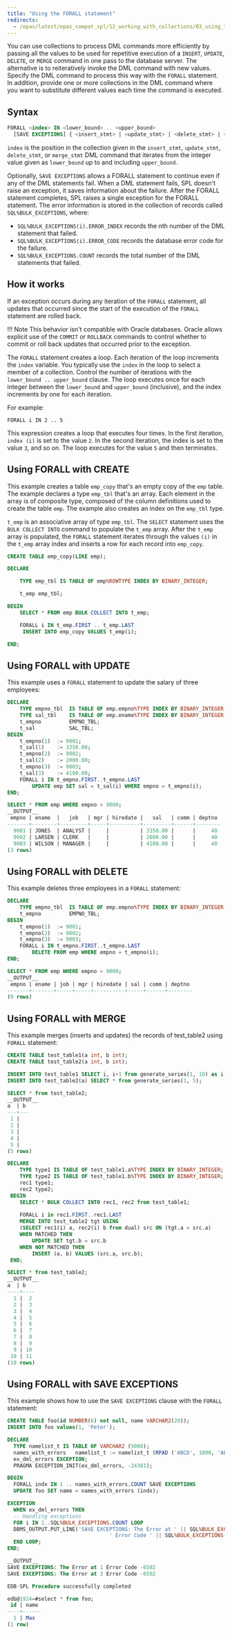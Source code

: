 ```yaml
---
title: "Using the FORALL statement"
redirects:
  - /epas/latest/epas_compat_spl/12_working_with_collections/03_using_the_forall_statement/ #generated for docs/epas/reorg-role-use-case-mode
---
```


<div id="using_the_forall_statement" class="registered_link"></div>

You can use collections to process DML commands more efficiently by passing all the values to be used for repetitive execution of a `INSERT`, `UPDATE`, `DELETE`, or `MERGE`  command in one pass to the database server. The alternative is to reiteratively invoke the DML command with new values. Specify the DML command to process this way with the `FORALL` statement. In addition, provide one or more collections in the DML command where you want to substitute different values each time the command is executed.

## Syntax 

```sql
FORALL <index> IN <lower_bound> .. <upper_bound>
  [SAVE EXCEPTIONS] { <insert_stmt> | <update_stmt> | <delete_stmt> | <merge_stmt> };
```

`index` is the position in the collection given in the `insert_stmt`, `update_stmt`, `delete_stmt`, or `merge_stmt` DML command that iterates from the integer value given as `lower_bound` up to and including `upper_bound.` 

Optionally, `SAVE EXCEPTIONS` allows a FORALL statement to continue even if any of the DML statements fail. When a DML statement fails, SPL doesn't raise an exception, it saves information about the failure. After the FORALL statement completes, SPL raises a single exception for the FORALL statement. The error information is stored in the collection of records called `SQL%BULK_EXCEPTIONS`, where:

  - `SQL%BULK_EXCEPTIONS(i).ERROR_INDEX` records the nth number of the DML statement that failed.
  - `SQL%BULK_EXCEPTIONS(i).ERROR_CODE` records the database error code for the failure.
  - `SQL%BULK_EXCEPTIONS.COUNT` records the total number of the DML statements that failed.


## How it works

If an exception occurs during any iteration of the `FORALL` statement, all updates that occurred since the start of the execution of the `FORALL` statement are rolled back. 

!!! Note 
    This behavior isn't compatible with Oracle databases. Oracle allows explicit use of the `COMMIT` or `ROLLBACK` commands to control whether to commit or roll back updates that occurred prior to the exception.

The `FORALL` statement creates a loop. Each iteration of the loop increments the `index` variable. You typically use the `index` in the loop to select a member of a collection. Control the number of iterations with the `lower_bound .. upper_bound` clause. The loop executes once for each integer between the `lower_bound` and `upper_bound` (inclusive), and the index increments by one for each iteration. 

For example:

`FORALL i IN 2 .. 5`

This expression creates a loop that executes four times. In the first iteration, `index (i)` is set to the value `2`. In the second iteration, the index is set to the value `3`, and so on. The loop executes for the value `5` and then terminates.

## Using FORALL with CREATE

This example creates a table `emp_copy` that's an empty copy of the `emp` table. The example declares a type `emp_tbl` that's an array. Each element in the array is of composite type, composed of the column definitions used to create the table `emp`. The example also creates an index on the `emp_tbl` type.

`t_emp` is an associative array of type `emp_tbl`. The `SELECT` statement uses the `BULK COLLECT INTO` command to populate the `t_emp` array. After the `t_emp` array is populated, the `FORALL` statement iterates through the values `(i)` in the `t_emp` array index and inserts a row for each record into `emp_copy`.

```sql
CREATE TABLE emp_copy(LIKE emp);

DECLARE

    TYPE emp_tbl IS TABLE OF emp%ROWTYPE INDEX BY BINARY_INTEGER;

    t_emp emp_tbl;

BEGIN
    SELECT * FROM emp BULK COLLECT INTO t_emp;

    FORALL i IN t_emp.FIRST .. t_emp.LAST
     INSERT INTO emp_copy VALUES t_emp(i);

END;
```

## Using FORALL with UPDATE

This example uses a `FORALL` statement to update the salary of three employees:

```sql
DECLARE
    TYPE empno_tbl  IS TABLE OF emp.empno%TYPE INDEX BY BINARY_INTEGER;
    TYPE sal_tbl    IS TABLE OF emp.ename%TYPE INDEX BY BINARY_INTEGER;
    t_empno         EMPNO_TBL;
    t_sal           SAL_TBL;
BEGIN
    t_empno(1)  := 9001;
    t_sal(1)    := 3350.00;
    t_empno(2)  := 9002;
    t_sal(2)    := 2000.00;
    t_empno(3)  := 9003;
    t_sal(3)    := 4100.00;
    FORALL i IN t_empno.FIRST..t_empno.LAST
        UPDATE emp SET sal = t_sal(i) WHERE empno = t_empno(i);
END;

SELECT * FROM emp WHERE empno > 9000;
__OUTPUT__
 empno | ename  |   job   | mgr | hiredate |   sal   | comm | deptno
-------+--------+---------+-----+----------+---------+------+--------
  9001 | JONES  | ANALYST |     |          | 3350.00 |      |     40
  9002 | LARSEN | CLERK   |     |          | 2000.00 |      |     40
  9003 | WILSON | MANAGER |     |          | 4100.00 |      |     40
(3 rows)
```

## Using FORALL with DELETE

This example deletes three employees in a `FORALL` statement:

```sql
DECLARE
    TYPE empno_tbl  IS TABLE OF emp.empno%TYPE INDEX BY BINARY_INTEGER;
    t_empno         EMPNO_TBL;
BEGIN
    t_empno(1)  := 9001;
    t_empno(2)  := 9002;
    t_empno(3)  := 9003;
    FORALL i IN t_empno.FIRST..t_empno.LAST
        DELETE FROM emp WHERE empno = t_empno(i);
END;

SELECT * FROM emp WHERE empno > 9000;
__OUTPUT__
 empno | ename | job | mgr | hiredate | sal | comm | deptno
-------+-------+-----+-----+----------+-----+------+--------
(0 rows)
```

## Using FORALL with MERGE

This example merges (inserts and updates) the records of test_table2 using `FORALL` statement:

```sql
CREATE TABLE test_table1(a int, b int);
CREATE TABLE test_table2(a int, b int);

INSERT INTO test_table1 SELECT i, i+1 from generate_series(1, 10) as i;
INSERT INTO test_table2(a) SELECT * from generate_series(1, 5);

SELECT * from test_table2;
__OUTPUT__
a  | b 
---+---
 1 |  
 2 |  
 3 |  
 4 |  
 5 |  
(5 rows)
```

```sql
DECLARE
 	TYPE type1 IS TABLE OF test_table1.a%TYPE INDEX BY BINARY_INTEGER;
 	TYPE type2 IS TABLE OF test_table1.b%TYPE INDEX BY BINARY_INTEGER;
 	rec1 type1;
 	rec2 type2;
 BEGIN
 	SELECT * BULK COLLECT INTO rec1, rec2 from test_table1;
 
 	FORALL i in rec1.FIRST..rec1.LAST
 	MERGE INTO test_table2 tgt USING
 	(SELECT rec1(i) a, rec2(i) b from dual) src ON (tgt.a = src.a)
 	WHEN MATCHED THEN
   		UPDATE SET tgt.b = src.b
 	WHEN NOT MATCHED THEN
   		INSERT (a, b) VALUES (src.a, src.b);
 END;

SELECT * from test_table2;
__OUTPUT__
a  | b  
----+----
  1 |  2
  2 |  3
  3 |  4
  4 |  5
  5 |  6
  6 |  7
  7 |  8
  8 |  9
  9 | 10
 10 | 11
(10 rows)
```

## Using FORALL with SAVE EXCEPTIONS

This example shows how to use the `SAVE EXCEPTIONS` clause with the `FORALL` statement:

```sql
CREATE TABLE foo(id NUMBER(6) not null, name VARCHAR2(20));
INSERT INTO foo values(1, 'Peter');
```

```sql
DECLARE  
  TYPE namelist_t IS TABLE OF VARCHAR2 (5000);  
  names_with_errors   namelist_t := namelist_t (RPAD ('ABCD', 1000, 'ABC'),'George',RPAD ('ABCD', 3000, 'ABC'),'Max');  
  ex_dml_errors EXCEPTION;
  PRAGMA EXCEPTION_INIT(ex_dml_errors, -24381);

BEGIN  
  FORALL indx IN 1 .. names_with_errors.COUNT SAVE EXCEPTIONS  
  UPDATE foo SET name = names_with_errors (indx);  

EXCEPTION
  WHEN ex_dml_errors THEN
  -- Handling exceptions
  FOR i IN 1..SQL%BULK_EXCEPTIONS.COUNT LOOP
  DBMS_OUTPUT.PUT_LINE('SAVE EXCEPTIONS: The Error at ' || SQL%BULK_EXCEPTIONS(i).ERROR_INDEX ||
                                 ' Error Code ' || SQL%BULK_EXCEPTIONS(i).ERROR_CODE);
  END LOOP;
END;

__OUTPUT__
SAVE EXCEPTIONS: The Error at 1 Error Code -6502
SAVE EXCEPTIONS: The Error at 3 Error Code -6502

EDB-SPL Procedure successfully completed
```

```sql
edb@1924=#select * from foo;
 id | name 
----+------
  1 | Max
(1 row)
```